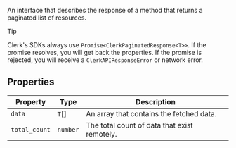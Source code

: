 An interface that describes the response of a method that returns a paginated list of resources.

> [!TIP]
> Clerk's SDKs always use `Promise<ClerkPaginatedResponse<T>>`. If the promise resolves, you will get back the properties. If the promise is rejected, you will receive a `ClerkAPIResponseError` or network error.

## Properties

| Property                               | Type     | Description                                  |
| -------------------------------------- | -------- | -------------------------------------------- |
| <a id="data"></a> `data`               | `T`[]    | An array that contains the fetched data.     |
| <a id="total_count"></a> `total_count` | `number` | The total count of data that exist remotely. |
